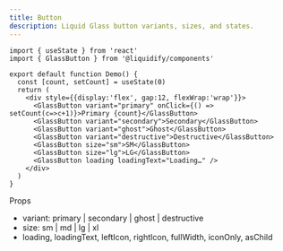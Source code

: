 ```yaml
---
title: Button
description: Liquid Glass button variants, sizes, and states.
---
```


```tsx live
import { useState } from 'react'
import { GlassButton } from '@liquidify/components'

export default function Demo() {
  const [count, setCount] = useState(0)
  return (
    <div style={{display:'flex', gap:12, flexWrap:'wrap'}}>
      <GlassButton variant="primary" onClick={() => setCount(c=>c+1)}>Primary {count}</GlassButton>
      <GlassButton variant="secondary">Secondary</GlassButton>
      <GlassButton variant="ghost">Ghost</GlassButton>
      <GlassButton variant="destructive">Destructive</GlassButton>
      <GlassButton size="sm">SM</GlassButton>
      <GlassButton size="lg">LG</GlassButton>
      <GlassButton loading loadingText="Loading…" />
    </div>
  )
}
```

Props
- variant: primary | secondary | ghost | destructive
- size: sm | md | lg | xl
- loading, loadingText, leftIcon, rightIcon, fullWidth, iconOnly, asChild

